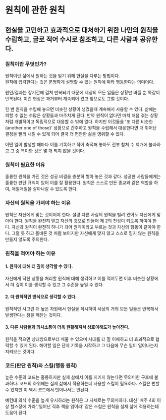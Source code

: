 # 원칙에 관한 원칙

## 현실을 고민하고 효과적으로 대처하기 위한 나만의 원칙을 수립하고, 글로 적어 수시로 참조하고, 다른 사람과 공유한다.


### 원칙이란 무엇인가?

원칙이란 삶에서 원하는 것을 얻기 위해 현실을 다루는 방법이다.\
원칙에 입각한다는 것은 분명하게 설명할 수 있는 원칙에 따라 행동한다는 의미이다.

원인/결과는 장기간에 걸쳐 반복되기 때문에 세상의 모든 일들은 상황만 바뀔 뿐 똑같이 반복된다.
이런 현상은 과거부터 계속되어 왔고 앞으로도 그럴 것이다.

한 번 원칙을 수립해 놓으면 비슷한 상황이 생겼을때 계속해서 사용할 수 있다. 
삶에는 피할 수 없는 수많은 상황들과 마주치게 된다.
만약 원칙이 없다면 마치 처음 겪는 상황처럼 개별적이고 독립적으로 대응할 수 밖에 없다.
하지만 이것들을 '또 다른 비슷한(another one of those)' 상황으로 간주하고 원칙을 수립해서 대응한다면 더 뛰어난 결정을 빨리 내릴 수 있게 되어 결국 더 편안한 삶을 영위할 수 있다.

어떤 일이 발생할 때마다 이를 기록하고 적어 축적해 놓아도 전부 합쳐 수 백개에 불과하고 그 중 특이한 것은 몇 개 되지 않을 것이다.

### 원칙이 필요한 이유

훌륭한 원칙을 가진 것은 성공 비결을 충분히 쌓아 놓은 것과 같다.
성공한 사람들에게는 훌륭한 판단 규칙이 있어 이를 잘 활용한다.
원칙은 스스로 만든 종교와 같은 역할을 하여, 매일매일을 살아나갈 수 있도록 한다.

### 자신의 원칙을 가져야 하는 이유

원칙은 자신에게 맞는 것이어야 한다.
설령 다른 사람의 원칙을 빌려 왔어도 자신에게 맞아야 한다.
원칙을 완전히 믿고 자신의 것으로 만들어 제 2의 천성이 되도록 하여야 한다.
자신과 원칙이 완전히 하나가 되어 원칙이라고 부르는 것과 자신의 행동이 같아야 한다.
그럴 듯 하고 올바른 것 처럼 보이지만 자신에게 맞지 않고 스스로 믿지 않는 원칙을 만들지 않도록 주의한다.

### 원칙을 적어야 하는 이유

#### 1. 원칙에 대해 더 깊이 생각할 수 있다.

자신에게 닥친 상황을 처리할 원칙에 대해 생각하고 이를 적어두면 이후 비슷한 상황에서 더 깊이 이를 생각할 수 있고 그 수준을 높일 수 있다.

#### 2. 더 원칙적인 방식으로 생각할 수 있다.

원칙적인 사고란 더 높은 차원에서 현실을 직시하여 세상의 거의 모든 일들은 반복해서 발생한다는 점을 깨닫는 것이다.

#### 3. 다른 사람들과 의사소통이 더욱 원활해져서 상호이해도가 높아진다.

원칙을 적으면 상대방으로부터 배울 수 있으며 사대를 더 잘 이해하고 더 효과적으로 협력할 수 있게 된다. 
해야할 일은 단지 기록을 시작하고 그 다음에 무슨 일이 일어나는지 지켜보는 것이다.


### 코드(판단 원칙)와 스킬(행동 원칙)

높은 수준의 코드는 훌륭하지만 실제 삶에서 이를 지키지 않는다면 무의미한 구호에 불과하다.
코드의 하위에는 실제 삶에서 적용하는데 사용할 스킬이 필요하다.
스킬은 변할 수 있지만 이 역시 코드에서 벗어나서는 안된다.

예컨대 의식 수준을 높게 유지하라는 원칙은 그 자체로는 무의미하다.
대신 '매주 4회 이상 헬스장에 가라','일어난 직후 책을 읽어라' 같은 스킬은 원칙을 실제 삶에 적용하는데 도움이 된다.
